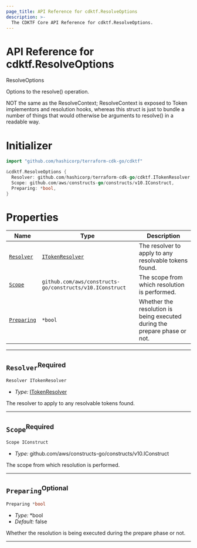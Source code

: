 ```yaml
---
page_title: API Reference for cdktf.ResolveOptions
description: >-
  The CDKTF Core API Reference for cdktf.ResolveOptions.
---
```


<!-- This file is generated through yarn generate-docs -->

# API Reference for cdktf.ResolveOptions

   ResolveOptions <a name="ResolveOptions" id="cdktf.ResolveOptions"></a>
  
  Options to the resolve() operation.
  
  NOT the same as the ResolveContext; ResolveContext is exposed to Token
  implementors and resolution hooks, whereas this struct is just to bundle
  a number of things that would otherwise be arguments to resolve() in a
  readable way.
  
  # Initializer <a name="Initializer" id="cdktf.ResolveOptions.Initializer"></a>
  
  ```go
  import "github.com/hashicorp/terraform-cdk-go/cdktf"
  
  &cdktf.ResolveOptions {
  	Resolver: github.com/hashicorp/terraform-cdk-go/cdktf.ITokenResolver,
  	Scope: github.com/aws/constructs-go/constructs/v10.IConstruct,
  	Preparing: *bool,
  }
  ```
  
  # Properties <a name="Properties" id="Properties"></a>
  
  | **Name** | **Type** | **Description** |
  | --- | --- | --- |
  | <code><a href="#cdktf.ResolveOptions.property.resolver">Resolver</a></code> | <code><a href="#cdktf.ITokenResolver">ITokenResolver</a></code> | The resolver to apply to any resolvable tokens found. |
  | <code><a href="#cdktf.ResolveOptions.property.scope">Scope</a></code> | <code>github.com/aws/constructs-go/constructs/v10.IConstruct</code> | The scope from which resolution is performed. |
  | <code><a href="#cdktf.ResolveOptions.property.preparing">Preparing</a></code> | <code>*bool</code> | Whether the resolution is being executed during the prepare phase or not. |
  
  ---
  
  ## `Resolver`<sup>Required</sup> <a name="Resolver" id="cdktf.ResolveOptions.property.resolver"></a>
  
  ```go
  Resolver ITokenResolver
  ```
  
  - *Type:* <a href="#cdktf.ITokenResolver">ITokenResolver</a>
  
  The resolver to apply to any resolvable tokens found.
  
  ---
  
  ## `Scope`<sup>Required</sup> <a name="Scope" id="cdktf.ResolveOptions.property.scope"></a>
  
  ```go
  Scope IConstruct
  ```
  
  - *Type:* github.com/aws/constructs-go/constructs/v10.IConstruct
  
  The scope from which resolution is performed.
  
  ---
  
  ## `Preparing`<sup>Optional</sup> <a name="Preparing" id="cdktf.ResolveOptions.property.preparing"></a>
  
  ```go
  Preparing *bool
  ```
  
  - *Type:* *bool
  - *Default:* false
  
  Whether the resolution is being executed during the prepare phase or not.
  
  ---
  
